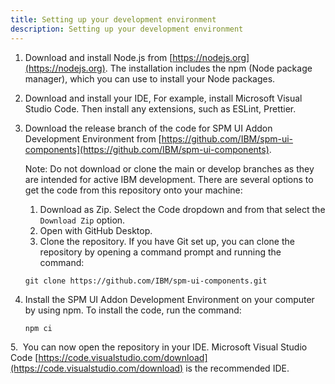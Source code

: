 ```yaml
---
title: Setting up your development environment
description: Setting up your development environment
---
```


1. Download and install Node.js from [https://nodejs.org](https://nodejs.org). The installation includes the npm (Node package manager), which you can use to install your Node packages.
2. Download and install your IDE, For example, install Microsoft Visual Studio Code. Then install any extensions, such as ESLint, Prettier.
3. Download the release branch of the code for SPM UI Addon Development Environment from [https://github.com/IBM/spm-ui-components](https://github.com/IBM/spm-ui-components).

    Note: Do not download or clone the main or develop branches as they are intended for active IBM development. There are several options to get the code from this repository onto your machine:
    1. Download as Zip. Select the Code dropdown and from that select the `Download Zip` option.
    2. Open with GitHub Desktop.
    3. Clone the repository.
    If you have Git set up, you can clone the repository by opening a command prompt and running the command:

    ```
    git clone https://github.com/IBM/spm-ui-components.git
    ```

4. Install the SPM UI Addon Development Environment on your computer by using npm. To install the code, run the command:

    ```
    npm ci
    ```

5.  You can now open the repository in your IDE. Microsoft Visual Studio Code [https://code.visualstudio.com/download](https://code.visualstudio.com/download) is the recommended IDE.
